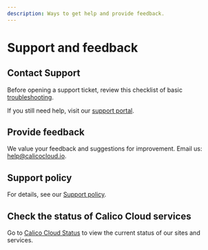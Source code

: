 ```yaml
---
description: Ways to get help and provide feedback.
---
```


# Support and feedback

## Contact Support

Before opening a support ticket, review this checklist of basic [troubleshooting](../get-started/connect/checklist.mdx).

If you still need help, visit our [support portal](https://tigeraio.my.site.com/community/s/login/).

## Provide feedback

We value your feedback and suggestions for improvement. Email us: help@calicocloud.io.

## Support policy

For details, see our [Support policy](https://www.tigera.io/legal/calico-cloud-support-policy).

## Check the status of Calico Cloud services

Go to [Calico Cloud Status](https://status.calicocloud.io) to view the current status of our sites and services.